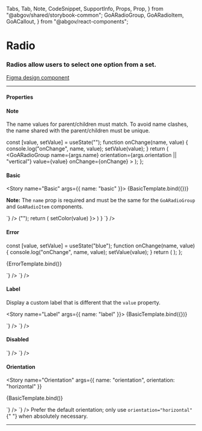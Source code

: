   Tabs,
  Tab,
  Note,
  CodeSnippet,
  SupportInfo,
  Props,
  Prop,
} from "@abgov/shared/storybook-common";
  GoARadioGroup,
  GoARadioItem,
  GoACallout,
} from "@abgov/react-components";

<Meta title="Components/Radio" />

# Radio

### Radios allow users to select one option from a set.

[Figma design component](https://www.figma.com/file/3pb2IK8s2QUqWieH79KdN7/%E2%9D%96-Components-%7C-DDI?node-id=7038%3A246448)

---

#### Properties

<Props showTabs={true}>
  <Prop
    name="name"
    type="string"
    required="true"
    description="Must match the name assigned to the children"
  />
  <Prop name="value" type="string" description="Value binding" />
  <Prop
    name="orientation"
    type="horizontal | vertical"
    defaultValue="vertical"
    description="Orientation of the radio items"
  />
  <Prop
    name="error"
    type="boolean"
    defaultValue="false"
    description="Set the component to an error state"
  />
  <Prop
    name="disabled"
    type="boolean"
    defaultValue="false"
    description="Set the component to disabled"
  />
  <Prop
    name="onChange"
    lang="react"
    type="(name: string, value: string) => void"
    description="onChange event"
  />
</Props>

#### Note

<Story name="Information">
  <GoACallout type="information">
    The name values for parent/children must match. To avoid name clashes, the
    name shared with the parent/children must be unique.
  </GoACallout>
</Story>

  const [value, setValue] = useState("");
  function onChange(name, value) {
    console.log("onChange", name, value);
    setValue(value);
  }
  return (
    <GoARadioGroup
      name={args.name}
      orientation={args.orientation || "vertical"}
      value={value}
      onChange={onChange}
    >
      <GoARadioItem name={args.name} label="Red" value="red" />
      <GoARadioItem name={args.name} label="Blue" value="blue" />
      <GoARadioItem name={args.name} label="Orange" value="orange" />
    </GoARadioGroup>
  );
};

#### Basic

<Story name="Basic" args={{ name: "basic" }}>
  {BasicTemplate.bind({})}
</Story>

**Note:** The `name` prop is required and must be the same for the `GoARadioGroup` and `GoARadioItem` components.

<Tabs>
  <Tab label="Web Component" hidden={true}>
    <CodeSnippet
      lang="html"
      code={`
        <goa-radio-group id="my-color" name="color" value="orange">
          <goa-radio-item name="color" value="red" />
          <goa-radio-item name="color" value="blue" />
          <goa-radio-item name="color" value="orange" />
        </goa-radio-group>
      `}
    />
    <CodeSnippet
      lang="js"
      code={`
        const el = document.findById("my-color");
        el.addEventListener("_change", (e) => {
          console.log(e.detail.name, e.detail.value);
        });
      `}
    />
  </Tab>
  <Tab label="Angular">
    <CodeSnippet
      lang="html"
      code={`
        <goa-radio-group name="color" goaValue ([ngModel]="color")>
          <goa-radio-item name="color" value="red"></goa-radio-item>
          <goa-radio-item name="color" value="blue"></goa-radio-item>
          <goa-radio-item name="color" value="orange"></goa-radio-item>
        </goa-radio-group>
      `}
    />
    <CodeSnippet
      lang="ts"
      code={`
        export class MyComponent {
          color = "";
        }
      `}
    />
  </Tab>
  <Tab label="React">
    <CodeSnippet
      lang="tsx"
      code={`
          const [color, setColor] = useState<string>("");
          return (
            <GoARadioGroup name="color" value={color} onChange={(_name, value) => setColor(value) }>
              <GoARadioItem name="color" value="red" />
              <GoARadioItem name="color" value="blue" />
              <GoARadioItem name="color" value="orange"/>
            </GoARadioGroup>
          )
        }
      `}
    />
  </Tab>
</Tabs>

#### Error

  const [value, setValue] = useState("blue");
  function onChange(name, value) {
    console.log("onChange", name, value);
    setValue(value);
  }
  return (
    <GoARadioGroup name="error" value={value} onChange={onChange} error={true}>
      <GoARadioItem name="error" label="Red" value="red" />
      <GoARadioItem name="error" label="Blue" value="blue" />
      <GoARadioItem name="error" label="Orange" value="orange" />
    </GoARadioGroup>
  );
};

<Story name="Error">{ErrorTemplate.bind()}</Story>

<Tabs>
  <Tab label="Web Component" hidden={true}>
    <CodeSnippet
      lang="html"
      code={`
        <goa-radio-group name="color" value="orange" error>
          <goa-radio-item name="color" value="red" />
          <goa-radio-item name="color" value="blue" />
          <goa-radio-item name="color" value="orange" />
        </goa-radio-group>
      `}
    />
  </Tab>
  <Tab label="Angular">
    <CodeSnippet
      lang="html"
      code={`
        <goa-radio-group name="color" value="orange" error>
          <goa-radio-item name="color" value="red"></goa-radio-item>
          <goa-radio-item name="color" value="blue"></goa-radio-item>
          <goa-radio-item name="color" value="orange"></goa-radio-item>
        </goa-radio-group>
      `}
    />
  </Tab>
  <Tab label="React">
    <CodeSnippet
      lang="tsx"
      code={`
        <GoARadioGroup name="color" value="orange" error={true}>
          <GoARadioItem name="color" value="red" />
          <GoARadioItem name="color" value="blue" />
          <GoARadioItem name="color" value="orange"/>
        </GoARadioGroup>
      `}
    />
  </Tab>
</Tabs>

#### Label

Display a custom label that is different that the `value` property.

<Story name="Label" args={{ name: "label" }}>
  {BasicTemplate.bind({})}
</Story>

<Tabs>
  <Tab label="Web Component" hidden={true}>
    <CodeSnippet
      lang="html"
      code={`
        <goa-radio-group name="color" value="orange">
          <goa-radio-item name="color" label="Red" value="red" />
          <goa-radio-item name="color" label="Blue" value="blue" />
          <goa-radio-item name="color" label="Orange" value="orange" />
        </goa-radio-group>
      `}
    />
  </Tab>
  <Tab label="Angular">
    <CodeSnippet
      lang="html"
      code={`
        <goa-radio-group name="color" value="orange">
          <goa-radio-item name="color" label="Red" value="red"></goa-radio-item>
          <goa-radio-item name="color" label="Blue" value="blue"></goa-radio-item>
          <goa-radio-item name="color" label="Orange" value="orange"></goa-radio-item>
        </goa-radio-group>
      `}
    />
  </Tab>
  <Tab label="React">
    <CodeSnippet
      lang="tsx"
      code={`
        <GoARadioGroup name="color" value="orange" onChange={noop}>
          <GoARadioItem name="color" label="Red" value="red" />
          <GoARadioItem name="color" label="Blue" value="blue" />
          <GoARadioItem name="color" label="Orange" value="orange"/>
        </GoARadioGroup>
      `}
    />
  </Tab>
</Tabs>

#### Disabled

<Story name="Disabled">
  <GoARadioGroup name="disabled" value="orange" disabled={true}>
    <GoARadioItem name="disabled" value="red" />
    <GoARadioItem name="disabled" value="blue" />
    <GoARadioItem name="disabled" value="orange" />
  </GoARadioGroup>
</Story>

<Tabs>
  <Tab label="Web Component" hidden={true}>
    <CodeSnippet
      lang="html"
      code={`
        <goa-radio-group name="color" value="orange" disabled>
          <goa-radio-item name="color" value="red" />
          <goa-radio-item name="color" value="blue" />
          <goa-radio-item name="color" value="orange" />
        </goa-radio-group>
      `}
    />
  </Tab>
  <Tab label="Angular">
    <CodeSnippet
      lang="html"
      code={`
        <goa-radio-group name="color" value="orange" disabled>
          <goa-radio-item name="color" value="red"></goa-radio-item>
          <goa-radio-item name="color" value="blue"></goa-radio-item>
          <goa-radio-item name="color" value="orange"></goa-radio-item>
        </goa-radio-group>
      `}
    />
  </Tab>
  <Tab label="React">
    <CodeSnippet
      lang="tsx"
      code={`
        <GoARadioGroup name="color" value="orange" onChange={noop} disabled={true}>
          <GoARadioItem name="color" value="red" />
          <GoARadioItem name="color" value="blue" />
          <GoARadioItem name="color" value="orange"/>
        </GoARadioGroup>
      `}
    />
  </Tab>
</Tabs>

#### Orientation

<Story
  name="Orientation"
  args={{ name: "orientation", orientation: "horizontal" }}
>
  {BasicTemplate.bind()}
</Story>

<Tabs>
  <Tab label="Web Component" hidden={true}>
    <CodeSnippet
      lang="html"
      code={`
        <goa-radio-group name="color" value="orange" orientation="horizontal">
          <goa-radio-item name="color" value="red" />
          <goa-radio-item name="color" value="blue" />
          <goa-radio-item name="color" value="orange" />
        </goa-radio-group>
      `}
    />
  </Tab>
  <Tab label="Angular">
    <CodeSnippet
      lang="html"
      code={`
        <goa-radio-group name="color" value="orange" orientation="horizontal">
          <goa-radio-item name="color" value="red"></goa-radio-item>
          <goa-radio-item name="color" value="blue"></goa-radio-item>
          <goa-radio-item name="color" value="orange"></goa-radio-item>
        </goa-radio-group>
      `}
    />
  </Tab>
  <Tab label="React">
    <CodeSnippet
      lang="tsx"
      code={`
        <GoARadioGroup name="color" value="orange" onChange={noop} orientation="horizontal">
          <GoARadioItem name="color" value="red" />
          <GoARadioItem name="color" value="blue" />
          <GoARadioItem name="color" value="orange"/>
        </GoARadioGroup>
      `}
    />
  </Tab>
</Tabs>

<Note type="best-practices">
  Prefer the default orientation; only use <code>orientation="horizontal"</code>{" "}
  when absolutely necessary.
</Note>

---

<SupportInfo />
